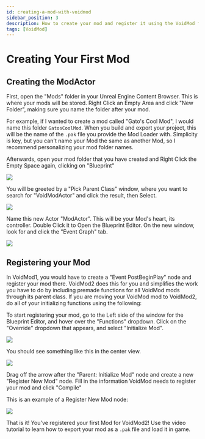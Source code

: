 ```yaml
---
id: creating-a-mod-with-voidmod
sidebar_position: 3
description: How to create your mod and register it using the VoidMod framework
tags: [VoidMod]
---
```


# Creating Your First Mod
## Creating the ModActor
First, open the "Mods" folder in your Unreal Engine Content Browser. This is where your mods will be stored. Right Click an Empty Area and click "New Folder", making sure you name the folder after your mod.

For example, if I wanted to create a mod called "Gato's Cool Mod", I would name this folder `GatosCoolMod`. When you build and export your project, this will be the name of the `.pak` file you provide the Mod Loader with. Simplicity is key, but you can't name your Mod the same as another Mod, so I recommend personalizing your mod folder names.

Afterwards, open your mod folder that you have created and Right Click the Empty Space again, clicking on "Blueprint"

![](img/newblueprint.png)

You will be greeted by a "Pick Parent Class" window, where you want to search for "VoidModActor" and click the result, then Select.

![](img/newvoidmodactor.png)

Name this new Actor "ModActor". This will be your Mod's heart, its controller. Double Click it to Open the Blueprint Editor. On the new window, look for and click the "Event Graph" tab.

![](img/clickeventgraph.png)

## Registering your Mod
In VoidMod1, you would have to create a "Event PostBeginPlay" node and register your mod there. VoidMod2 does this for you and simplifies the work you have to do by including premade functions for all VoidMod mods through its parent class. If you are moving your VoidMod mod to VoidMod2, do all of your initializing functions using the following:

To start registering your mod, go to the Left side of the window for the Blueprint Editor, and hover over the "Functions" dropdown. Click on the "Override" dropdown that appears, and select "Initialize Mod".

![](img/overwriteinitmod.png)

You should see something like this in the center view.

![](img/initmoda.png)

Drag off the arrow after the "Parent: Initialize Mod" node and create a new "Register New Mod" node. Fill in the information VoidMod needs to register your mod and click "Compile"

This is an example of a Register New Mod node:

![](img/registermod.png)

That is it! You've registered your first Mod for VoidMod2! Use the video tutorial to learn how to export your mod as a `.pak` file and load it in game.
